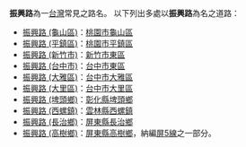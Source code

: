'''振興路'''為一[[台灣|台灣]]常見之路名。
以下列出多處以'''振興路'''為名之道路：
*[[振興路_(龜山區)|振興路 (龜山區)]]：[[桃園市|桃園市]][[龜山區|龜山區]]
*[[振興路_(平鎮區)|振興路 (平鎮區)]]：[[桃園市|桃園市]][[平鎮區|平鎮區]]
*[[振興路_(新竹市)|振興路 (新竹市)]]：[[新竹市|新竹市]][[東區_(新竹市)|東區]]
*[[振興路_(台中市)|振興路 (台中市)]]：[[台中市|台中市]][[東區_(台中市)|東區]]
*[[振興路_(大雅區)|振興路 (大雅區)]]：[[台中市|台中市]][[大雅區|大雅區]]
*[[振興路_(大里區)|振興路 (大里區)]]：[[台中市|台中市]][[大里區|大里區]]
*[[振興路_(埤頭鄉)|振興路 (埤頭鄉)]]：[[彰化縣|彰化縣]][[埤頭鄉|埤頭鄉]]
*[[振興路_(西螺鎮)|振興路 (西螺鎮)]]：[[雲林縣|雲林縣]][[西螺鎮|西螺鎮]]
*[[振興路_(長治鄉)|振興路 (長治鄉)]]：[[屏東縣|屏東縣]][[長治鄉|長治鄉]]
*[[振興路_(高樹鄉)|振興路 (高樹鄉)]]：[[屏東縣|屏東縣]][[高樹鄉|高樹鄉]]，納編[[屏5線|屏5線]]之一部分。

{{disambig|Cat=街道名消歧义}}